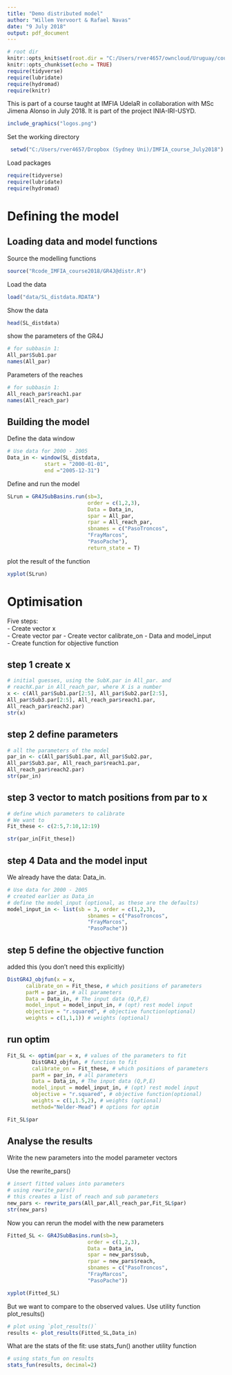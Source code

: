 ```yaml
---
title: "Demo distributed model"
author: "Willem Vervoort & Rafael Navas"
date: "9 July 2018"
output: pdf_document
---
```

```r
# root dir
knitr::opts_knit$set(root.dir = "C:/Users/rver4657/owncloud/Uruguay/coursematerial")
knitr::opts_chunk$set(echo = TRUE)
require(tidyverse)
require(lubridate)
require(hydromad)
require(knitr)
```

This is part of a course taught at IMFIA UdelaR in collaboration with MSc Jimena Alonso in July 2018. It is part of the project INIA-IRI-USYD.

```r
include_graphics("logos.png")
```

Set the working directory
```r
 setwd("C:/Users/rver4657/Dropbox (Sydney Uni)/IMFIA_course_July2018")
```

Load packages

```r
require(tidyverse)
require(lubridate)
require(hydromad)
```
# Defining the model

## Loading data and model functions

Source the modelling functions

```r
source("Rcode_IMFIA_course2018/GR4J@distr.R")
```

Load the data
```r
load("data/SL_distdata.RDATA")
```

Show the data
```r
head(SL_distdata)
```

show the parameters of the GR4J

```r
# for subbasin 1:
All_par$Sub1.par
names(All_par)
```
Parameters of the reaches

```r
# for subbasin 1:
All_reach_par$reach1.par
names(All_reach_par)
```

## Building the model

Define the data window
```r
# Use data for 2000 - 2005
Data_in <- window(SL_distdata,
            start = "2000-01-01",
            end ="2005-12-31")
```

Define and run the model

```r
SLrun = GR4JSubBasins.run(sb=3,
                          order = c(1,2,3),
                          Data = Data_in,
                          spar = All_par,
                          rpar = All_reach_par,
                          sbnames = c("PasoTroncos",
                          "FrayMarcos",
                          "PasoPache"),
                          return_state = T)
```

plot the result of the function

```r
xyplot(SLrun)
```

# Optimisation

Five steps:  
- Create vector x  
- Create vector par
- Create vector calibrate_on
- Data and model_input  
- Create function for objective function

## step 1 create x

```r
# initial guesses, using the SubX.par in All_par. and
# reachX.par in All_reach_par, where X is a number
x <- c(All_par$Sub1.par[2:5], All_par$Sub2.par[2:5],
All_par$Sub3.par[2:5], All_reach_par$reach1.par,
All_reach_par$reach2.par)
str(x)
```

## step 2 define parameters

```r
# all the parameters of the model
par_in <- c(All_par$Sub1.par, All_par$Sub2.par,
All_par$Sub3.par, All_reach_par$reach1.par,
All_reach_par$reach2.par)
str(par_in)
```

## step 3 vector to match positions from par to x

```r
# define which parameters to calibrate
# We want to
Fit_these <- c(2:5,7:10,12:19)

str(par_in[Fit_these])
```

## step 4 Data and the model input  
We already have the data: Data_in.

```r
# Use data for 2000 - 2005
# created earlier as Data_in
# define the model_input (optional, as these are the defaults)
model_input_in <- list(sb = 3, order = c(1,2,3),
                          sbnames = c("PasoTroncos",
                          "FrayMarcos",
                          "PasoPache"))
```

## step 5 define the objective function

added this (you don't need this explicitly)

```r
DistGR4J_objfun(x = x, 
      calibrate_on = Fit_these, # which positions of parameters
      parM = par_in, # all parameters
      Data = Data_in, # The input data (Q,P,E)
      model_input = model_input_in, # (opt) rest model input
      objective = "r.squared", # objective function(optional)
      weights = c(1,1,1)) # weights (optional)

```

## run optim

```r
Fit_SL <- optim(par = x, # values of the parameters to fit
        DistGR4J_objfun, # function to fit
        calibrate_on = Fit_these, # which positions of parameters
        parM = par_in, # all parameters
        Data = Data_in, # The input data (Q,P,E)
        model_input = model_input_in, # (opt) rest model input
        objective = "r.squared", # objective function(optional)
        weights = c(1,1.5,2), # weights (optional)
        method="Nelder-Mead") # options for optim

Fit_SL$par
```

## Analyse the results

Write the new parameters into the model parameter vectors

Use the rewrite_pars()

```r
# insert fitted values into parameters
# using rewrite_pars()
# this creates a list of reach and sub parameters
new_pars <- rewrite_pars(All_par,All_reach_par,Fit_SL$par)
str(new_pars)
```

Now you can rerun the model with the new parameters

```r
Fitted_SL <- GR4JSubBasins.run(sb=3,
                          order = c(1,2,3),
                          Data = Data_in,
                          spar = new_pars$sub,
                          rpar = new_pars$reach,
                          sbnames = c("PasoTroncos",
                          "FrayMarcos",
                          "PasoPache"))

xyplot(Fitted_SL)
```

But we want to compare to the observed values. Use utility function plot_results()

```r
# plot using `plot_results()`
results <- plot_results(Fitted_SL,Data_in)
```

What are the stats of the fit:
use stats_fun() another utility function

```r
# using stats_fun on results
stats_fun(results, decimal=2)
```








